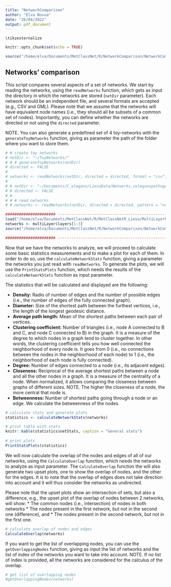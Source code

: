 ```yaml
---
title: "NetworkComparison"
author: "Elva Novoa"
date: "26/04/2022"
output: pdf_document
---
```


```cat
\tikzexternalize
```


```r
knitr::opts_chunk$set(echo = TRUE)

source("/home/elva/Documents/MetClassNet/R/NetworkComparison/NetworkComparisonFunctions.R")

```

## Networks' comparison

This script compares several aspects of a set of networks. We start by reading the 
networks, using the `readNetworks` function, which gets as input the directory
in which the networks are stored (`netDir` parameter). Each network 
should be an independent file, and several formats are accepted (e.g., CSV and 
GML). Please note that we assume that the networks will have equivalent node names 
(i.e., they should all be subsets of a common set of nodes). Importantly, you 
can define whether the networks are directed or not using the `directed` parameter.

NOTE. You can also generate a predefined set of 4 toy-networks with the `generateToyNetworks`
function, giving as parameter the path of the folder where you want to store them.

```r
# # create toy networks
# netDir <- "~/ToyNetworks/"
# # # generateToyNetworks(netDir)
# directed <- FALSE
# 
# networks <- readNetworks(netDir, directed = directed, format = "csv")
# 
# # netDir <- "~/Documents/C_elegans/LiesaData/Networks_celeganspathogenmicrobiome-subset_pos-neg_2022-01-12_1517/"
# # directed <- FALSE
# # 
# # # read networks
# # networks <- readNetworks(netDir, directed = directed, pattern = "neg", format = "gml")

###################### --------------------------------------------------------------
load("/home/elva/Documents/MetClassNet/R/MetClassNetR_Liesa/MultiLayerNetwork.RData")
networks <- multiLayer$layers[1:3]
source("/home/elva/Documents/MetClassNet/R/NetworkComparison/NetworkComparisonFunctions.R")

###################### --------------------------------------------------------------

```

Now that we have the networks to analyze, we will proceed to calculate some basic
statistics measurements and to make a plot for each of them. In order to do so,
use the `calculateNetworkStats` function, giving a parameter the networks you just
read with `readNetworks`. To generate the plots, we will use the `PrintStatsPlots`
function, which needs the results of the `calculateNetworkStats` function as input
parameter.

The statistics that will be calculated and displayed are the following:

* **Density:** Radio of number of edges and the number of possible edges (i.e.,
the number of edges of the fully connected graph).
* **Diameter:** Size of the shortest path between the furthest vertices, i.e.,
the length of the longest geodesic distance.
* **Average path length:** Mean of the shortest paths between each pair of
vertices.
* **Clustering coefficient:** Number of triangles (i.e., node A connected to
B and C, and node C connected to B) in the graph. It is a measure of the degree
to which nodes in a graph tend to cluster together. In other words, the 
clustering coefficient tells you how well connected the neighborhood of 
every node is. It goes from 0 (i.e., no connections between the nodes in the 
neighborhood of each node) to 1 (i.e., the neighborhood of each node is fully 
connected).
* **Degree:** Number of edges connected to a node (i.e., its adjacent edges).
* **Closeness:** Reciprocal of the average shortest paths between a node and all
the other nodes in a graph. It is a measure of the centrality of a node. When
normalized, it allows comparing the closeness between graphs of different sizes.
NOTE. The higher the closeness of a node, the more central that node is.
* **Betweenness:** Number of shortest paths going through a node or an edge. We
calculate the betweenness of the nodes.

```r
# calculate stats and generate plots
statistics <- calculateNetworkStats(networks)

# print table with stats 
knitr::kable(statistics$netStats, caption = "General stats")
  
# print plots
PrintStatsPlots(statistics)
```

We will now calculate the overlap of the nodes and edges of all of our networks,
using the `CalculateOverlap` function, which needs the networks to analyze as
input parameter. The `CalculateOverlap` function the will also generate two
upset plots, one to show the overlap of nodes, and the other for the edges. It
is to note that the overlap of edges does not take direction into account and
it will thus consider the networks as undirected.

Please note that the upset plots show an intersection of sets, but also a
difference, e.g., the upset plot of the overlap of nodes between 2 networks, will
show:
* The common nodes (i.e., intersection) of nodes in both networks
* The nodes present in the first network, but not in the second one
(difference), and
* The nodes present in the second network, but not in the first one.

```r
# calculate overlap of nodes and edges
CalculateOverlap(networks)
```

If you want to get the list of overlapping nodes, you can use the 
`getOverlappingNodes` function, giving as input the list of networks and the 
list of index of the networks you want to take into account. 
NOTE. If no list of index is provided, all the networks are considered for the 
calculus of the overlap.

```r
# get list of overlapping nodes 
#getOverlappingNodes(networks)
```
